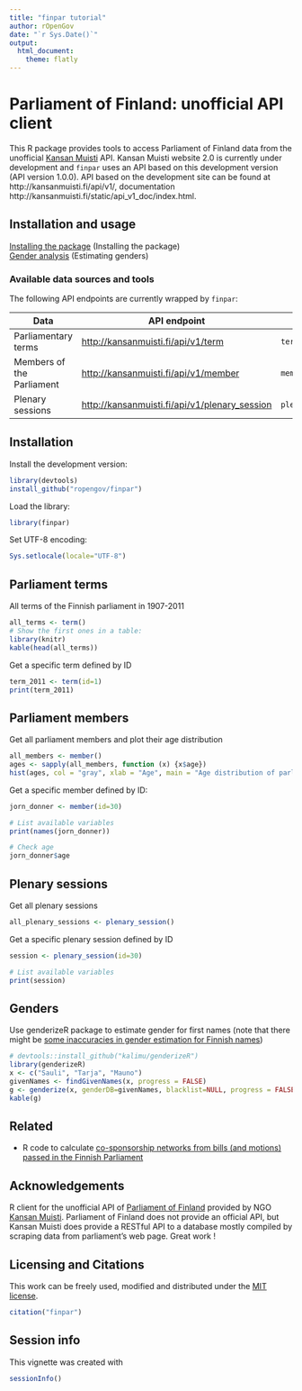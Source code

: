 ```yaml
---
title: "finpar tutorial"
author: rOpenGov
date: "`r Sys.Date()`"
output:
  html_document:
    theme: flatly
---
```

<!--
%\VignetteEngine{knitr::rmarkdown}
%\VignetteIndexEntry{finpar Markdown Vignette}
%\usepackage[utf8]{inputenc}
-->


Parliament of Finland: unofficial API client
===========

This R package provides tools to access Parliament of Finland data
from the unofficial [Kansan Muisti](http://kansanmuisti.fi)
API. Kansan Muisti website 2.0 is currently under development and
`finpar` uses an API based on this development version (API version
1.0.0). API based on the development site can be found at
http://kansanmuisti.fi/api/v1/, documentation
http://kansanmuisti.fi/static/api_v1_doc/index.html.

## Installation and usage

[Installing the package](#installation) (Installing the package)  
[Gender analysis](#genders) (Estimating genders)  

### Available data sources and tools

The following API endpoints are currently wrapped by `finpar`:

| Data                | API endpoint                       | Function                           |
|---------------------|------------------------------------|------------------------------------|
| Parliamentary terms | [http://kansanmuisti.fi/api/v1/term](http://kansanmuisti.fi/static/api_v1_doc/index.html#api-Term) | `term()` |
| Members of the Parliament | [http://kansanmuisti.fi/api/v1/member](http://kansanmuisti.fi/static/api_v1_doc/index.html#api-Member) | `member()` |
| Plenary sessions | [http://kansanmuisti.fi/api/v1/plenary_session](http://kansanmuisti.fi/static/api_v1_doc/index.html#api-Plenary_Session) | `plenary_session()` |


## <a name="installation"></a>Installation

Install the development version:

```r
library(devtools)
install_github("ropengov/finpar")
```

Load the library:

```r
library(finpar)
```

Set UTF-8 encoding:

```r
Sys.setlocale(locale="UTF-8") 
```

## <a name="terms"></a>Parliament terms

All terms of the Finnish parliament in 1907-2011

```r
all_terms <- term()
# Show the first ones in a table:
library(knitr)
kable(head(all_terms))
```

Get a specific term defined by ID  

```r
term_2011 <- term(id=1)  
print(term_2011)
```



## <a name="members"></a>Parliament members

Get all parliament members and plot their age distribution

```r
all_members <- member()
ages <- sapply(all_members, function (x) {x$age})
hist(ages, col = "gray", xlab = "Age", main = "Age distribution of parliament members", las = 1)
```

Get a specific member defined by ID:

```r
jorn_donner <- member(id=30)  

# List available variables
print(names(jorn_donner))

# Check age
jorn_donner$age
```




## <a name="members"></a>Plenary sessions

Get all plenary sessions 

```r
all_plenary_sessions <- plenary_session()
```
  
Get a specific plenary session defined by ID

```r
session <- plenary_session(id=30)  

# List available variables
print(session)
```



## <a name="gender"></a>Genders

Use genderizeR package to estimate gender for first names (note that there might be [some inaccuracies in gender estimation for Finnish names](https://github.com/rOpenGov/finpar/issues/2))

```r
# devtools::install_github("kalimu/genderizeR")
library(genderizeR)
x <- c("Sauli", "Tarja", "Mauno")
givenNames <- findGivenNames(x, progress = FALSE)
g <- genderize(x, genderDB=givenNames, blacklist=NULL, progress = FALSE)
kable(g)
```

## Related 

 * R code to calculate [co-sponsorship networks from bills (and motions) passed in the Finnish Parliament](https://github.com/briatte/eduskunta/)


## Acknowledgements

R client for the unofficial API of [Parliament of Finland](http://web.eduskunta.fi/Resource.phx/parliament/index.htx) provided by NGO [Kansan Muisti](http://www.kansanmuisti.fi/about/background/). Parliament of Finland does not provide an official API, but Kansan Muisti does provide a RESTful API to a database mostly compiled by scraping data from parliament's web page. Great work !


## Licensing and Citations

This work can be freely used, modified and distributed under the 
[MIT license](http://en.wikipedia.org/wiki/MIT_License).

```r
citation("finpar")
```

## Session info

This vignette was created with

```r
sessionInfo()
```




